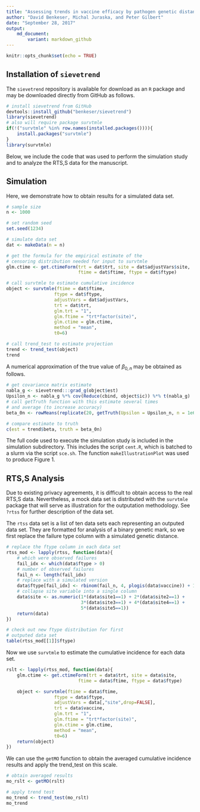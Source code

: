 ```yaml
---
title: "Assessing trends in vaccine efficacy by pathogen genetic distance"
author: "David Benkeser, Michal Juraska, and Peter Gilbert"
date: "September 28, 2017"
output:
    md_document:
        variant: markdown_github
---
```


    
```r
knitr::opts_chunk$set(echo = TRUE)
```

## Installation of `sievetrend`

The `sievetrend` repository is available for download as an `R` package and may be
downloaded directly from GitHub as follows. 

```r
# install sievetrend from GitHub
devtools::install_github("benkeser/sievetrend")
library(sievetrend)
# also will require package survtmle
if(!("survtmle" %in% row.names(installed.packages()))){
	install.packages("survtmle")	
}
library(survtmle)
```

Below, we include the code that was used to perform the simulation study
and to analyze the RTS,S data for the manuscript. 

## Simulation

Here, we demonstrate how to obtain results for a simulated data set. 

```r
# sample size
n <- 1000

# set random seed
set.seed(1234)

# simulate data set
dat <- makeData(n = n)

# get the formula for the empirical estimate of the
# censoring distribution needed for input to survtmle
glm.ctime <- get.ctimeForm(trt = dat$trt, site = dat$adjustVars$site, 
                           ftime = dat$ftime, ftype = dat$ftype)

# call survtmle to estimate cumulative incidence
object <- survtmle(ftime = dat$ftime,
                  ftype = dat$ftype,
                  adjustVars = dat$adjustVars,
                  trt = dat$trt,
                  glm.trt = "1",
                  glm.ftime = "trt*factor(site)",
                  glm.ctime = glm.ctime,
                  method = "mean",
                  t0=6)

# call trend_test to estimate projection
trend <- trend_test(object)
trend
```

A numerical approximation of the true value of $\beta_{0,n}$ may be obtained as follows.

```r
# get covariance matrix estimate
nabla_g <- sievetrend:::grad_g(object$est)
Upsilon_n <- nabla_g %*% cov(Reduce(cbind, object$ic)) %*% t(nabla_g) 
# call getTruth function with this estimate several times 
# and average (to increase accuracy)
beta_0n <- rowMeans(replicate(20, getTruth(Upsilon = Upsilon_n, n = 1e6)))[2]

# compare estimate to truth
c(est = trend$beta, truth = beta_0n)
```

The full code used to execute the simulation study is included in the simulation subdirectory. This includes the script `cent.R`, which is batched to a slurm via
the script `sce.sh`. The function `makeIllustrationPlot` was used to produce Figure 1.

## RTS,S Analysis

Due to existing privacy agreements, it is difficult to obtain access to the real RTS,S data. Nevertheless, a mock data set is distributed with the `survtmle` package that will serve as illustration for the outputation methodology. See `?rtss` for further description of the data set. 

The `rtss` data set is a list of ten data sets each representing an outputed data set. They are formatted for analysis of a binary genetic mark, so we first replace the failure type column with a simulated genetic distance.

```r
# replace the ftype column in each data set
rtss_mod <- lapply(rtss, function(data){
	# which were observed failures
	fail_idx <- which(data$ftype > 0)
	# number of observed failures
	fail_n <- length(fail_idx)
	# replace with a simulated version
	data$ftype[fail_idx] <- rbinom(fail_n, 4, plogis(data$vaccine)) + 1
	# collapse site variable into a single column
	data$site <- as.numeric(1*(data$site1==1) + 2*(data$site2==1) + 
	                        3*(data$site3==1) + 4*(data$site4==1) + 
	                        5*(data$site5==1))
	return(data)
})

# check out new ftype distribution for first
# outputed data set
table(rtss_mod[[1]]$ftype)
```

Now we use `survtmle` to estimate the cumulative incidence for each data set.

```r
rslt <- lapply(rtss_mod, function(data){
	glm.ctime <- get.ctimeForm(trt = data$trt, site = data$site, 
                           ftime = data$ftime, ftype = data$ftype)

	object <- survtmle(ftime = data$ftime,
                  ftype = data$ftype,
                  adjustVars = data[,"site",drop=FALSE],
                  trt = data$vaccine,
                  glm.trt = "1",
                  glm.ftime = "trt*factor(site)",
                  glm.ctime = glm.ctime,
                  method = "mean",
                  t0=6)
	return(object)
})
```

We can use the `getMO` function to obtain the averaged cumulative incidence 
results and apply the trend_test on this scale.

```r
# obtain averaged results
mo_rslt <- getMO(rslt)

# apply trend test
mo_trend <- trend_test(mo_rslt)
mo_trend
```

